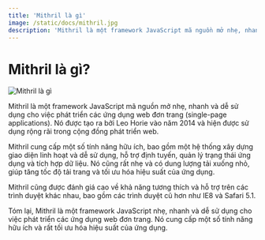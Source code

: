 ```yaml
---
title: 'Mithril là gì'
image: /static/docs/mithril.jpg
description: 'Mithril là một framework JavaScript mã nguồn mở nhẹ, nhanh và dễ sử dụng cho việc phát triển các ứng dụng web đơn trang (single-page applications).'
---
```


# Mithril là gì?

![Mithril là gì](/static/docs/mithril.jpg)

Mithril là một framework JavaScript mã nguồn mở nhẹ, nhanh và dễ sử dụng cho việc phát triển các ứng dụng web đơn trang (single-page applications). Nó được tạo ra bởi Leo Horie vào năm 2014 và hiện được sử dụng rộng rãi trong cộng đồng phát triển web.

Mithril cung cấp một số tính năng hữu ích, bao gồm một hệ thống xây dựng giao diện linh hoạt và dễ sử dụng, hỗ trợ định tuyến, quản lý trạng thái ứng dụng và tích hợp dữ liệu. Nó cũng rất nhẹ và có dung lượng tải xuống nhỏ, giúp tăng tốc độ tải trang và tối ưu hóa hiệu suất của ứng dụng.

Mithril cũng được đánh giá cao về khả năng tương thích và hỗ trợ trên các trình duyệt khác nhau, bao gồm các trình duyệt cũ hơn như IE8 và Safari 5.1.

Tóm lại, Mithril là một framework JavaScript nhẹ, nhanh và dễ sử dụng cho việc phát triển các ứng dụng web đơn trang. Nó cung cấp một số tính năng hữu ích và rất tối ưu hóa hiệu suất của ứng dụng.
